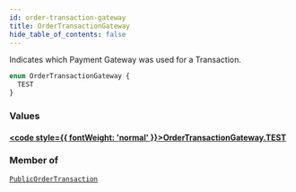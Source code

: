 ```yaml
---
id: order-transaction-gateway
title: OrderTransactionGateway
hide_table_of_contents: false
---
```








Indicates which Payment Gateway was used for a Transaction.

```graphql
enum OrderTransactionGateway {
  TEST
}
```


### Values

#### [<code style={{ fontWeight: 'normal' }}>OrderTransactionGateway.<b>TEST</b></code>](#) 
> 
> 



### Member of

[`PublicOrderTransaction`](/demand/api/graphql-storefront/reference/objects/public-order-transaction)  <Badge class="secondary" text="object"/>



